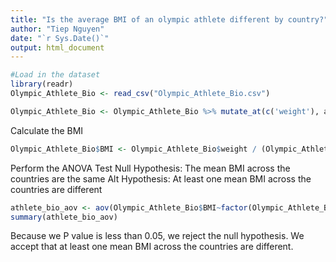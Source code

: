 ```yaml
---
title: "Is the average BMI of an olympic athlete different by country?"
author: "Tiep Nguyen"
date: "`r Sys.Date()`"
output: html_document
---
```


```r
#Load in the dataset
library(readr)
Olympic_Athlete_Bio <- read_csv("Olympic_Athlete_Bio.csv")

Olympic_Athlete_Bio <- Olympic_Athlete_Bio %>% mutate_at(c('weight'), as.double)

```
Calculate the BMI
```r
Olympic_Athlete_Bio$BMI <- Olympic_Athlete_Bio$weight / (Olympic_Athlete_Bio$height/100)^2
```

Perform the ANOVA Test
Null Hypothesis: The mean BMI across the countries are the same
Alt Hypothesis: At least one mean BMI across the countries are different

```r
athlete_bio_aov <- aov(Olympic_Athlete_Bio$BMI~factor(Olympic_Athlete_Bio$country_noc)) 
summary(athlete_bio_aov)
```

Because we P value is less than 0.05, we reject the null hypothesis. We accept that at least one mean BMI across the countries are different.
